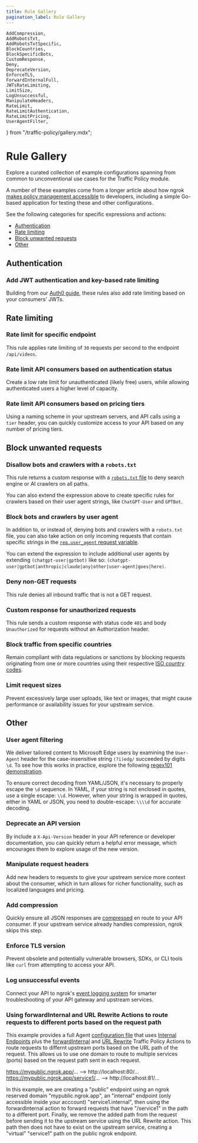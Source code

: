 ```yaml
---
title: Rule Gallery
pagination_label: Rule Gallery
---
```


	AddCompression,
	AddRobotsTxt,
	AddRobotsTxtSpecific,
	BlockCountries,
	BlockSpecificBots,
	CustomResponse,
	Deny,
	DeprecateVersion,
	EnforceTLS,
	ForwardInternalFull,
	JWTsRateLimiting,
	LimitSize,
	LogUnsuccessful,
	ManipulateHeaders,
	RateLimit,
	RateLimitAuthentication,
	RateLimitPricing,
	UserAgentFilter,
} from "/traffic-policy/gallery.mdx";

# Rule Gallery

Explore a curated collection of example configurations spanning from common to
unconventional use cases for the Traffic Policy module.

A number of these examples come from a longer article about how ngrok [makes policy management accessible](https://ngrok.com/blog-post/api-gateway-policy-management-examples) to developers, including a simple Go-based application for testing these and other configurations.

See the following categories for specific expressions and actions:

- [Authentication](#authentication)
- [Rate limiting](#rate-limiting)
- [Block unwanted requests](#block-unwanted-requests)
- [Other](#other)

## Authentication

### Add JWT authentication and key-based rate limiting

Building from our [Auth0 guide](https://ngrok.com/docs/integrations/auth0/jwt-action/), these rules also add rate limiting based on your consumers' JWTs.

<JWTsRateLimiting />

## Rate limiting

### Rate limit for specific endpoint

This rule applies rate limiting of `30` requests per second to the endpoint
`/api/videos`.

<RateLimit />

### Rate limit API consumers based on authentication status

Create a low rate limit for unauthenticated (likely free) users, while allowing authenticated users a higher level of capacity.

<RateLimitAuthentication />

### Rate limit API consumers based on pricing tiers

Using a naming scheme in your upstream servers, and API calls using a `tier` header, you can quickly customize access to your API based on any number of pricing tiers.

<RateLimitPricing />

## Block unwanted requests

### Disallow bots and crawlers with a `robots.txt`

This rule returns a custom response with a [`robots.txt` file](https://developers.google.com/search/docs/crawling-indexing/robots/intro) to deny search engine or AI crawlers on all paths.

<AddRobotsTxt />

You can also extend the expression above to create specific rules for crawlers based on their user agent strings, like `ChatGPT-User` and `GPTBot`.

<AddRobotsTxtSpecific />

### Block bots and crawlers by user agent

In addition to, or instead of, denying bots and crawlers with a `robots.txt` file, you can also take action on only incoming requests that contain specific strings in the [`req.user_agent` request variable](/docs/http/traffic-policy/expressions/variables.mdx#requser_agent).

You can extend the expression to include additional user agents by extending `(chatgpt-user|gptbot)` like so: `(chatgpt-user|gptbot|anthropic|claude|any|other|user-agent|goes|here)`.

<BlockSpecificBots />

### Deny non-GET requests

This rule denies all inbound traffic that is not a GET request.

<Deny />

### Custom response for unauthorized requests

This rule sends a custom response with status code `401` and body `Unauthorized`
for requests without an Authorization header.

<CustomResponse />

### Block traffic from specific countries

Remain compliant with data regulations or sanctions by blocking requests originating from one or more countries using their respective [ISO country codes](https://en.wikipedia.org/wiki/List_of_ISO_3166_country_codes).

<BlockCountries />

### Limit request sizes

Prevent excessively large user uploads, like text or images, that might cause performance or availability issues for your upstream service.

<LimitSize />

## Other

### User agent filtering

We deliver tailored content to Microsoft Edge users by examining the
`User-Agent` header for the case-insensitive string `(?i)edg/` succeeded by
digits `\d`. To see how this works in practice, explore the following
[regex101 demonstration](https://regex101.com/r/3NPVub/1).

To ensure correct decoding from YAML/JSON, it's necessary to properly escape the
`\d` sequence. In YAML, if your string is not enclosed in quotes, use a single
escape: `\\d`. However, when your string is wrapped in quotes, either in YAML or
JSON, you need to double-escape: `\\\\d` for accurate decoding.

<UserAgentFilter />

### Deprecate an API version

By include a `X-Api-Version` header in your API reference or developer documentation, you can quickly return a helpful error message, which encourages them to explore usage of the new version.

<DeprecateVersion />

### Manipulate request headers

Add new headers to requests to give your upstream service more context about the consumer, which in turn allows for richer functionality, such as localized languages and pricing.

<ManipulateHeaders />

### Add compression

Quickly ensure all JSON responses are [compressed](/docs/http/traffic-policy/actions/compress-response.mdx) en route to your API consumer. If your upstream service already handles compression, ngrok skips this step.

<AddCompression />

### Enforce TLS version

Prevent obsolete and potentially vulnerable browsers, SDKs, or CLI tools like `curl` from attempting to access your API.

<EnforceTLS />

### Log unsuccessful events

Connect your API to ngrok's [event logging system](/docs/obs/index.mdx) for smarter troubleshooting of your API gateway and upstream services.

<LogUnsuccessful />

### Using forwardInternal and URL Rewrite Actions to route requests to different ports based on the request path

This example provides a full Agent [configuration file](/docs/agent/config/) that uses [Internal Endpoints](/docs/network-edge/internal-endpoints/) plus the [forwardInternal](/docs/http/traffic-policy/actions/forward-internal/) and
[URL Rewrite](/docs/http/traffic-policy/actions/url-rewrite/) Traffic Policy Actions to route requests to differnt upstream ports based on the URL path of the request.
This allows us to use one domain to route to multiple services (ports) based on the request path sent in each request.

https://mypublic.ngrok.app/... --> http://localhost:80/...
https://mypublic.ngrok.app/service1/... --> http://localhost:81/...

In this example, we are creating a "public" endpoint using an ngrok reserved domain "mypublic.ngrok.app", an "internal" endpoint (only accessible inside your acccount) "service1.internal",
then using the forwardInternal action to forward requests that have "/service1" in the path to a different port.
Finally, we remove the added path from the request before sending it to the upstream service using the URL Rewrite action. This path then does not have to exist on the upstream service, creating a "virtual" "service1" path on the public ngrok endpoint.

<ForwardInternalFull />
